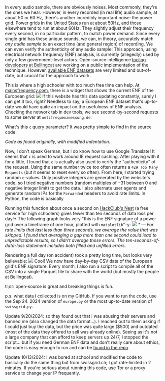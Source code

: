 In every audio sample, there are obviously noises. Most commonly, they're the ones we hear. However, in every recorded (in real life) audio sample, at about 50 or 60 Hz, there's another incredibly important noise: the power grid. Power grids in the United States run at about 50Hz, and those elsewhere tend to run at about 60Hz. They slightly adjust their frequency every second, in no particular pattern, to match power demand. Since every single grid has these unique sounds, we can, in theory, accurately match *any audio sample* to an exact time (and general region) of recording. We can even verify the authenticity of any audio sample! This approach, using electrical network frequency (ENF) analysis, is currently (allegedly) used by only a few government-level actors. Open-source intelligence [tooling developers at Bellingcat](https://github.com/bellingcat) are working on a public implementation of the technique. However, [available ENF datasets](https://power-grid-frequency.org/) are very limited and out-of-date, but crucial for the approach to work.

This is where a high schooler with too much free time can help. At [mainsfrequency.com](https://mainsfrequency.com), there is a widget that shows the current ENF of the European grid:
<img src="https://cloud-9tirn0ug5-hack-club-bot.vercel.app/0image.png"></img>
If this website has this data updating constantly, surely I can get it too, right? Needless to say, a European ENF dataset that's up-to-date would have quite an impact on the usefulness of ENF analysis. Checking the network tab in dev tools, we see second-by-second requests to some server at `netzfrequenzmessung.de`:

<GistEmbed gistId="borisnezlobin/5c5770608cb719d2f03e5a4ade607eb2" />

What's this `c` query parameter? It was pretty simple to find in the source code:

<GistEmbed gistId="borisnezlobin/d54554294e3bc8849ebcc35b4c55a09e" />

*Code as found originally, with modified indentation.*

Now, I don't speak German, but I do know how to use Google Translate! It seems that `c` is used to work around IE request caching. After playing with it for a little, I found that `c` is actually also used to verify the "authenticity" of the request. Using the same number twice too often returns a `429 Too Many Requests` (but it seems to reset every so often). From here, I started trying random `c`-values.
Only positive integers are generated by the website's code, so I tried negative numbers (random multiples of $-31$ between $0$ and negative integer limit) to get the data.
I also alternate user agents and generate random IPs for the `Forwarded` headers to avoid rate limits. In Python, the code is basically

<GistEmbed gistId="borisnezlobin/9b9dc958634ebbdb44c6c1a8ed1f0b72" />

Running this function about once a second on [HackClub's Nest](https://hackclub.app/) (a free service for high schoolers) gives fewer than ten seconds of data loss per day!* The following graph looks very "this is the ENF signature of a power grid over a timeframe of one hour, plotted with `matplotlib`"-y:
<img className="invert" src="https://cloud-al1g0v5i1-hack-club-bot.vercel.app/0image.png"></img>
*\* — For rate limits that last less than three seconds, we average the value that was skipped. I found that averaging a gap more than one second could lead to unpredictable results, so I didn't average those errors. The ten-seconds-of-data-loss statement includes both filled and unfilled errors.*

Rendering a full day (on accident) took a pretty long time, but looks very believable:
<img className="invert" src="https://cloud-ljkr8qlmm-hack-club-bot.vercel.app/0image.png"></img>
Cool! We now have day-by-day CSV data of the European grid's ENF signature. Every month, I also run a script to compile all of the CSV into a single Parquet file to share with the world (but mostly the people at Bellingcat).

tl;dr: open-source is great and breaking things is fun.

p.s. what data I collected is on my GitHub. If you want to run the code, use the Sep 24. 2024 version of `europe.py` or the most up-to-date version of `swissgrid.py`.

Update 9/20/2024: so they found out that I was abusing their servers and banned me (also changed the data format...). I reached out to them asking if I could just buy the data, but the price was quite large ($500) and outdated (most of the data they offered to sell was already online). Seeing as it's not a large company that can afford to keep servers up 24/7, I stopped the script... but if you need German ENF data and don't really care about ethics, the code is easy enough to run and can be [found in the repo](https://github.com/borisnezlobin/enf).

Update 10/13/2024: I was bored at school and modified the code to basically do the same thing but from swissgrid.ch; I got rate-limited in 2 minutes. If you're serious about running this code, use Tor or a proxy service to change your IP frequently.